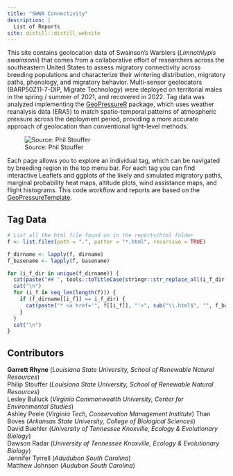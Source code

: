 ```yaml
---
title: "SWWA Connectivity"
description: |
  List of Reports
site: distill::distill_website
---
```


This site contains geolocation data of Swainson's Warblers (*Limnothlypis swainsonii*) that comes from a collaborative effort of researchers across the southeastern United States to assess migratory connectivity across breeding populations and characterize their wintering distribution, migratory paths, phenology, and migratory behavior. Multi-sensor geolocators (BARP50Z11-7-DIP, Migrate Technology) were deployed on territorial males in the spring / summer of 2021, and recovered in 2022. Tag data was analyzed implementing the [GeoPressureR](https://raphaelnussbaumer.com/GeoPressureManual/index.html) package, which uses weather reanalysis data (ERA5) to match spatio-temporal patterns of atmospheric pressure across the deployment period, providing a more accurate approach of geolocation than conventional light-level methods.

![Source: Phil Stouffer](/SWWA_Pressure/docs/SWWA_MainPhoto.jpg)

Each page allows you to explore an individual tag, which can be navigated by breeding region in the top menu bar. For each tag you can find interactive Leaflets and ggplots of the likely and simulated migratory paths, marginal probability heat maps, altitude plots, wind assistance maps, and flight histograms. This code workflow and reports are based on the [GeoPressureTemplate](https://github.com/Rafnuss/GeoPressureTemplate).  

## Tag Data

```r
# List all the html file found on in the reports/html folder
f <- list.files(path = ".", patter = "*.html", recursive = TRUE)

f_dirname <- lapply(f, dirname)
f_basename <- lapply(f, basename)

for (i_f_dir in unique(f_dirname)) {
  cat(paste("## ", tools::toTitleCase(stringr::str_replace_all(i_f_dir, "_", " "))))
  cat("\n")
  for (i_f in seq_len(length(f))) {
    if (f_dirname[[i_f]] == i_f_dir) {
      cat(paste("* <a href='", f[[i_f]], "'>", sub("\\.html$", "", f_basename[[i_f]]), "</a>"), sep = "\n")
    }
  }
  cat("\n")
}
```

## Contributors  

__Garrett Rhyne__ (*Louisiana State University, School of Renewable Natural Resources*)  
Philip Stouffer (*Louisiana State University, School of Renewable Natural Resources*)  
Lesley Bulluck (*Virginia Commonwealth University, Center for Environmental Studies*)  
Ashley Peele (*Virginia Tech, Conservation Management Institute*) 
Than Boves (*Arkansas State University, College of Biological Sciences*)  
David Buehler (*University of Tennessee Knoxville, Ecology & Evolutionary Biology*)  
Dawson Radar (*University of Tennessee Knoxville, Ecology & Evolutionary Biology*)  
Jennifer Tyrrell (*Adudubon South Carolina*)  
Matthew Johnson (*Audubon South Carolina*)  
